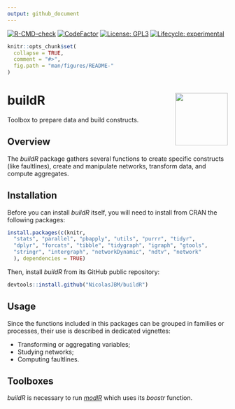 ```yaml
---
output: github_document
---
```



<!-- badges: start -->
[![R-CMD-check](https://github.com/NicolasJBM/buildR/workflows/R-CMD-check/badge.svg)](https://github.com/NicolasJBM/buildR/actions)
[![CodeFactor](https://www.codefactor.io/repository/github/nicolasjbm/buildr/badge)](https://www.codefactor.io/repository/github/nicolasjbm/buildr)
[![License: GPL3](https://img.shields.io/badge/License-GPL3.0-yellow.svg)](https://opensource.org/licenses/GPL-3.0)
[![Lifecycle: experimental](https://img.shields.io/badge/lifecycle-experimental-orange.svg)](https://www.tidyverse.org/lifecycle/#experimental)
<!-- badges: end -->


```r
knitr::opts_chunk$set(
  collapse = TRUE,
  comment = "#>",
  fig.path = "man/figures/README-"
)
```

# buildR <img src="man/figures/logo.svg" align="right" width="120" />

Toolbox to prepare data and build constructs.



## Overview

The *buildR* package gathers several functions to create specific constructs (like faultlines), create and manipulate networks, transform data, and compute aggregates.  


## Installation

Before you can install *buildR* itself, you will need to install from CRAN the following packages:  

```r
install.packages(c(knitr,
  "stats", "parallel", "pbapply", "utils", "purrr", "tidyr",
  "dplyr", "forcats", "tibble", "tidygraph", "igraph", "gtools",
  "stringr", "intergraph", "networkDynamic", "ndtv", "network"
  ), dependencies = TRUE)
```

Then, install *buildR* from its GitHub public repository:  

```r
devtools::install.github("NicolasJBM/buildR")
```


## Usage

Since the functions included in this packages can be grouped in families or processes, their use is described in dedicated vignettes:  

- Transforming or aggregating variables;
- Studying networks;
- Computing faultlines.


## Toolboxes

*buildR* is necessary to run *[modlR](https://github.com/NicolasJBM/modlR)* which uses its *boostr* function.

